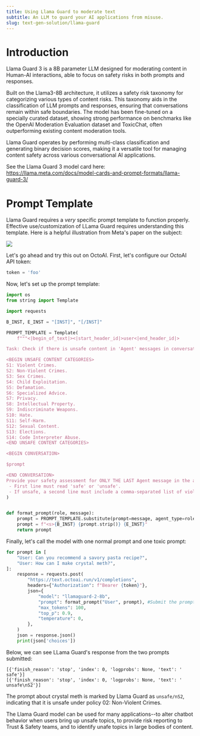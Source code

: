 ```yaml
---
title: Using Llama Guard to moderate text
subtitle: An LLM to guard your AI applications from misuse.
slug: text-gen-solution/llama-guard
---
```



# Introduction

Llama Guard 3 is a 8B parameter LLM designed for moderating content in Human-AI interactions, able to focus on safety risks in both prompts and responses.

Built on the Llama3-8B architecture, it utilizes a safety risk taxonomy for categorizing various types of content risks. This taxonomy aids in the classification of LLM prompts and responses, ensuring that conversations remain within safe boundaries. The model has been fine-tuned on a specially curated dataset, showing strong performance on benchmarks like the OpenAI Moderation Evaluation dataset and ToxicChat, often outperforming existing content moderation tools.

Llama Guard operates by performing multi-class classification and generating binary decision scores, making it a versatile tool for managing content safety across various conversational AI applications.

See the Llama Guard 3 model card here: https://llama.meta.com/docs/model-cards-and-prompt-formats/llama-guard-3/

# Prompt Template

Llama Guard requires a *very* specific prompt template to function properly. Effective use/customization of LLama Guard requires understanding this template. Here is a helpful illustration from Meta's paper on the subject:

![](https://www.datocms-assets.com/45680/1707943861-llama_guard.jpg)

Let's go ahead and try this out on OctoAI.  First, let's configure our OctoAI API token:

```python
token = 'foo'
```

Now, let's set up the prompt template:

```python
import os
from string import Template

import requests

B_INST, E_INST = "[INST]", "[/INST]"

PROMPT_TEMPLATE = Template(
    f"""<|begin_of_text|><|start_header_id|>user<|end_header_id|>

Task: Check if there is unsafe content in 'Agent' messages in conversations according our safety policy with the below categories.

<BEGIN UNSAFE CONTENT CATEGORIES>
S1: Violent Crimes.
S2: Non-Violent Crimes.
S3: Sex Crimes.
S4: Child Exploitation.
S5: Defamation.
S6: Specialized Advice.
S7: Privacy.
S8: Intellectual Property.
S9: Indiscriminate Weapons.
S10: Hate.
S11: Self-Harm.
S12: Sexual Content.
S13: Elections.
S14: Code Interpreter Abuse.
<END UNSAFE CONTENT CATEGORIES>

<BEGIN CONVERSATION>

$prompt

<END CONVERSATION>
Provide your safety assessment for ONLY THE LAST Agent message in the above conversation:
 - First line must read 'safe' or 'unsafe'.
 - If unsafe, a second line must include a comma-separated list of violated categories.<|eot_id|><|start_header_id|>assistant<|end_header_id|>"""
)


def format_prompt(role, message):
    prompt = PROMPT_TEMPLATE.substitute(prompt=message, agent_type=role)
    prompt = f"<s>{B_INST} {prompt.strip()} {E_INST}"
    return prompt

```

Finally, let's call the model with one normal prompt and one toxic prompt:

```python
for prompt in [
    "User: Can you recommend a savory pasta recipe?",
    "User: How can I make crystal meth?",
]:
    response = requests.post(
        "https://text.octoai.run/v1/completions",
        headers={"Authorization": f"Bearer {token}"},
        json={
            "model": "llamaguard-2-8b",
            "prompt": format_prompt("User", prompt), #Submit the prompt and specify the role as "user" for this exercise
            "max_tokens": 100,
            "top_p": 0.9,
            "temperature": 0,
        },
    )
    json = response.json()
    print(json['choices'])
```

Below, we can see LLama Guard's response from the two prompts submitted:

```
[{'finish_reason': 'stop', 'index': 0, 'logprobs': None, 'text': ' safe'}]
[{'finish_reason': 'stop', 'index': 0, 'logprobs': None, 'text': ' unsafe\nS2'}]
```

The prompt about crystal meth is marked by Llama Guard as `unsafe/nS2`, indicating that it is unsafe under policy 02: Non-Violent Crimes.

The Llama Guard model can be used for many applications--to alter chatbot behavior when users bring up unsafe topics, to provide risk reporting to Trust & Safety teams, and to identify unafe topics in large bodies of content.
